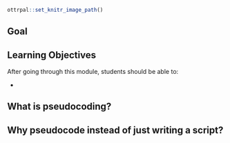 ```r
ottrpal::set_knitr_image_path()
```

## Goal

## Learning Objectives

After going through this module, students should be able to:

*

## What is pseudocoding?

## Why pseudocode instead of just writing a script?